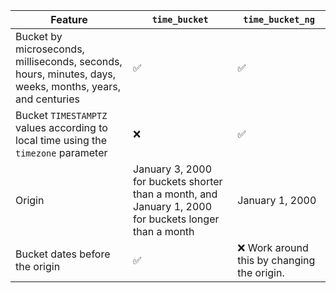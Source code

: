 |Feature|`time_bucket`|`time_bucket_ng`|
|-|-|-|
|Bucket by microseconds, milliseconds, seconds, hours, minutes, days, weeks, months, years, and centuries|✅|✅|
|Bucket `TIMESTAMPTZ` values according to local time using the `timezone` parameter|❌|✅|
|Origin|January 3, 2000 for buckets shorter than a month, and January 1, 2000 for buckets longer than a month|January 1, 2000|
|Bucket dates before the origin|✅|❌ Work around this by changing the origin.|